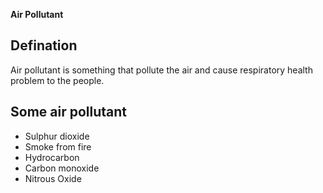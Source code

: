 '''Air Pollutant'''

==Defination==
Air pollutant is something that pollute the air and cause respiratory health problem to the people.

==Some air pollutant==
* Sulphur dioxide
* Smoke from fire
* Hydrocarbon
* Carbon monoxide
* Nitrous Oxide